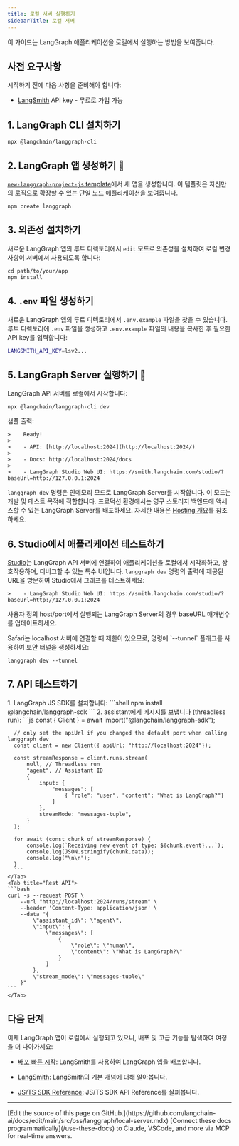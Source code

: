 ```yaml
---
title: 로컬 서버 실행하기
sidebarTitle: 로컬 서버
---
```




이 가이드는 LangGraph 애플리케이션을 로컬에서 실행하는 방법을 보여줍니다.

## 사전 요구사항

시작하기 전에 다음 사항을 준비해야 합니다:

* [LangSmith](https://smith.langchain.com/settings) API key - 무료로 가입 가능

## 1. LangGraph CLI 설치하기



```shell
npx @langchain/langgraph-cli
```


## 2. LangGraph 앱 생성하기 🌱



[`new-langgraph-project-js` template](https://github.com/langchain-ai/new-langgraphjs-project)에서 새 앱을 생성합니다. 이 템플릿은 자신만의 로직으로 확장할 수 있는 단일 노드 애플리케이션을 보여줍니다.

```shell
npm create langgraph
```


## 3. 의존성 설치하기

새로운 LangGraph 앱의 루트 디렉토리에서 `edit` 모드로 의존성을 설치하여 로컬 변경 사항이 서버에서 사용되도록 합니다:



```shell
cd path/to/your/app
npm install
```


## 4. `.env` 파일 생성하기

새로운 LangGraph 앱의 루트 디렉토리에서 `.env.example` 파일을 찾을 수 있습니다. 루트 디렉토리에 `.env` 파일을 생성하고 `.env.example` 파일의 내용을 복사한 후 필요한 API key를 입력합니다:

```bash
LANGSMITH_API_KEY=lsv2...
```

## 5. LangGraph Server 실행하기 🚀

LangGraph API 서버를 로컬에서 시작합니다:



```shell
npx @langchain/langgraph-cli dev
```


샘플 출력:

```
>    Ready!
>
>    - API: [http://localhost:2024](http://localhost:2024/)
>
>    - Docs: http://localhost:2024/docs
>
>    - LangGraph Studio Web UI: https://smith.langchain.com/studio/?baseUrl=http://127.0.0.1:2024
```

`langgraph dev` 명령은 인메모리 모드로 LangGraph Server를 시작합니다. 이 모드는 개발 및 테스트 목적에 적합합니다. 프로덕션 환경에서는 영구 스토리지 백엔드에 액세스할 수 있는 LangGraph Server를 배포하세요. 자세한 내용은 [Hosting 개요](/langsmith/hosting)를 참조하세요.

## 6. Studio에서 애플리케이션 테스트하기

[Studio](/langsmith/studio)는 LangGraph API 서버에 연결하여 애플리케이션을 로컬에서 시각화하고, 상호작용하며, 디버그할 수 있는 특수 UI입니다. `langgraph dev` 명령의 출력에 제공된 URL을 방문하여 Studio에서 그래프를 테스트하세요:

```
>    - LangGraph Studio Web UI: https://smith.langchain.com/studio/?baseUrl=http://127.0.0.1:2024
```

사용자 정의 host/port에서 실행되는 LangGraph Server의 경우 baseURL 매개변수를 업데이트하세요.

<Accordion title="Safari 호환성">
  Safari는 localhost 서버에 연결할 때 제한이 있으므로, 명령에 `--tunnel` 플래그를 사용하여 보안 터널을 생성하세요:

  ```shell
  langgraph dev --tunnel
  ```
</Accordion>

## 7. API 테스트하기



<Tabs>
    <Tab title="Javascript SDK">
    1. LangGraph JS SDK를 설치합니다:
      ```shell
      npm install @langchain/langgraph-sdk
      ```
    2. assistant에게 메시지를 보냅니다 (threadless run):
      ```js
      const { Client } = await import("@langchain/langgraph-sdk");

      // only set the apiUrl if you changed the default port when calling langgraph dev
      const client = new Client({ apiUrl: "http://localhost:2024"});

      const streamResponse = client.runs.stream(
          null, // Threadless run
          "agent", // Assistant ID
          {
              input: {
                  "messages": [
                      { "role": "user", "content": "What is LangGraph?"}
                  ]
              },
              streamMode: "messages-tuple",
          }
      );

      for await (const chunk of streamResponse) {
          console.log(`Receiving new event of type: ${chunk.event}...`);
          console.log(JSON.stringify(chunk.data));
          console.log("\n\n");
      }
      ```
    </Tab>
    <Tab title="Rest API">
    ```bash
    curl -s --request POST \
        --url "http://localhost:2024/runs/stream" \
        --header 'Content-Type: application/json' \
        --data "{
            \"assistant_id\": \"agent\",
            \"input\": {
                \"messages\": [
                    {
                        \"role\": \"human\",
                        \"content\": \"What is LangGraph?\"
                    }
                ]
            },
            \"stream_mode\": \"messages-tuple\"
        }"
    ```
    </Tab>
</Tabs>


## 다음 단계

이제 LangGraph 앱이 로컬에서 실행되고 있으니, 배포 및 고급 기능을 탐색하여 여정을 더 나아가세요:

* [배포 빠른 시작](/langsmith/deployment-quickstart): LangSmith를 사용하여 LangGraph 앱을 배포합니다.
* [LangSmith](/langsmith/home): LangSmith의 기본 개념에 대해 알아봅니다.



* [JS/TS SDK Reference](https://reference.langchain.com/javascript/modules/_langchain_langgraph-sdk.html): JS/TS SDK API Reference를 살펴봅니다.

---

<Callout icon="pen-to-square" iconType="regular">
    [Edit the source of this page on GitHub.](https://github.com/langchain-ai/docs/edit/main/src/oss/langgraph/local-server.mdx)
</Callout>
<Tip icon="terminal" iconType="regular">
    [Connect these docs programmatically](/use-these-docs) to Claude, VSCode, and more via MCP for    real-time answers.
</Tip>
